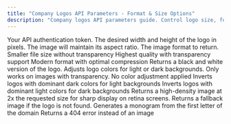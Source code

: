 ```yaml
---
title: "Company Logos API Parameters - Format & Size Options"
description: "Company logos API parameters guide. Control logo size, format (SVG/PNG/WebP), theme options. Logo API with public key auth. Full documentation."
---
```


<ParamField path="token" type="string" required>
  Your API authentication token.
</ParamField>

<ParamField path="size" type="integer" default="128">
  The desired width and height of the logo in pixels. The image will maintain
  its aspect ratio.
</ParamField>

<ParamField path="format" type="string" default="jpg">
  The image format to return.
  <Expandable title="formats">
    <ResponseField name="jpg">
      Smaller file size without transparency
    </ResponseField>
    <ResponseField name="png">
      Highest quality with transparency support
    </ResponseField>
    <ResponseField name="webp">
      Modern format with optimal compression
    </ResponseField>
  </Expandable>
</ParamField>

<ParamField path="greyscale" type="boolean" default="false">
  Returns a black and white version of the logo.
</ParamField>

<ParamField path="theme" type="string" default="auto">
  Adjusts logo colors for light or dark backgrounds. Only works on images with
  transparency.
  <Expandable title="options">
    <ResponseField name="auto">No color adjustment applied</ResponseField>
    <ResponseField name="light">
      Inverts logos with dominant dark colors for light backgrounds
    </ResponseField>
    <ResponseField name="dark">
      Inverts logos with dominant light colors for dark backgrounds
    </ResponseField>
  </Expandable>
</ParamField>

<ParamField path="retina" type="boolean" default="false">
  Returns a high-density image at 2x the requested size for sharp display on
  retina screens.
</ParamField>

<ParamField path="fallback" type="string" default="monogram">
  Returns a fallback image if the logo is not found.
  <Expandable title="options">
    <ResponseField name="monogram">
      Generates a monogram from the first letter of the domain
    </ResponseField>
    <ResponseField name="404">
      Returns a 404 error instead of an image
    </ResponseField>
  </Expandable>
</ParamField>
